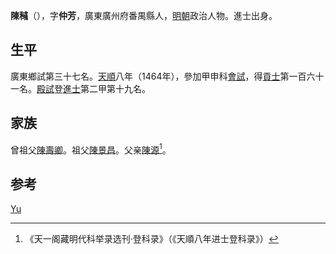 '''陳稶'''（{{bd|1441年||？}}），字'''仲芳'''，廣東廣州府番禺縣人，[[明朝|明朝]]政治人物。進士出身。

== 生平 ==
廣東鄉試第三十七名。[[天顺_(明朝)|天順]]八年（1464年），參加甲申科[[會試|會試]]，得[[貢士|貢士]]第一百六十一名。[[殿試|殿試]]登[[進士|進士]]第二甲第十九名。

== 家族 ==
曾祖父[[陳壽卿|陳壽卿]]。祖父[[陳景昌|陳景昌]]。父亲[[陳源|陳源]]<ref>《天一阁藏明代科举录选刊·登科录》（《天順八年进士登科录》）</ref>。

== 参考 ==
{{reflist}}

{{明朝人物小作品}}
{{天順八年甲申科殿試金榜}}

{{Authority control}}
{{DEFAULTSORT:Chen陈}}
[[Category:陈姓|Yu]]